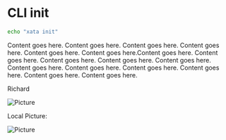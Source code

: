 
# CLI init

```bash
echo "xata init"
```

Content goes here. Content goes here. Content goes here. Content goes here. Content goes here. Content goes here.Content goes here. Content goes here. Content goes here. Content goes here. Content goes here. Content goes here. Content goes here. Content goes here. Content goes here. Content goes here. Content goes here.

Richard 

![Picture](https://raw.githubusercontent.com/xataio/mdx-blog/main/images/llm-evals-with-vercel-ai-and-vitest@2x.png)

Local Picture:

![Picture](assets/llm-evals-with-vercel-ai-and-vitest@2x.png)

